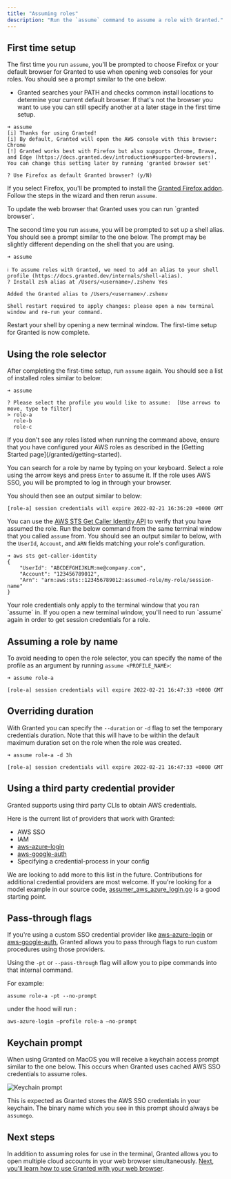 ```yaml
---
title: "Assuming roles"
description: "Run the `assume` command to assume a role with Granted."
---
```



## First time setup

The first time you run `assume`, you'll be prompted to choose Firefox or your default browser for Granted to use when opening web consoles for your roles. You should see a prompt similar to the one below.

- Granted searches your PATH and checks common install locations to determine your current default browser. If that's not the browser you want to use you can still specify another at a later stage in the first time setup.

```
➜ assume
[i] Thanks for using Granted!
[i] By default, Granted will open the AWS console with this browser: Chrome
[!] Granted works best with Firefox but also supports Chrome, Brave, and Edge (https://docs.granted.dev/introduction#supported-browsers). You can change this setting later by running 'granted browser set'

? Use Firefox as default Granted browser? (y/N)
```

If you select Firefox, you'll be prompted to install the [Granted Firefox addon](https://addons.mozilla.org/en-GB/firefox/addon/granted/). Follow the steps in the wizard and then rerun `assume`.

<Aside>
  To update the web browser that Granted uses you can run `granted browser`.
</Aside>

The second time you run `assume`, you will be prompted to set up a shell alias. You should see a prompt similar to the one below. The prompt may be slightly different depending on the shell that you are using.

```
➜ assume

ℹ️ To assume roles with Granted, we need to add an alias to your shell profile (https://docs.granted.dev/internals/shell-alias).
? Install zsh alias at /Users/<username>/.zshenv Yes

Added the Granted alias to /Users/<username>/.zshenv

Shell restart required to apply changes: please open a new terminal window and re-run your command.
```

Restart your shell by opening a new terminal window. The first-time setup for Granted is now complete.

## Using the role selector

After completing the first-time setup, run `assume` again. You should see a list of installed roles similar to below:

```
➜ assume

? Please select the profile you would like to assume:  [Use arrows to move, type to filter]
> role-a
  role-b
  role-c
```

<Aside>
  If you don't see any roles listed when running the command above, ensure that
  you have configured your AWS roles as described in the [Getting Started
  page](/granted/getting-started).
</Aside>

You can search for a role by name by typing on your keyboard. Select a role using the arrow keys and press `Enter` to assume it. If the role uses AWS SSO, you will be prompted to log in through your browser.

You should then see an output similar to below:

```
[role-a] session credentials will expire 2022-02-21 16:36:20 +0000 GMT
```

You can use the [AWS STS Get Caller Identity API](https://docs.aws.amazon.com/cli/latest/reference/sts/get-caller-identity.html) to verify that you have assumed the role. Run the below command from the same terminal window that you called `assume` from. You should see an output similar to below, with the `UserId`, `Account`, and `ARN` fields matching your role's configuration.

```
➜ aws sts get-caller-identity
{
    "UserId": "ABCDEFGHIJKLM:me@company.com",
    "Account": "123456789012",
    "Arn": "arn:aws:sts::123456789012:assumed-role/my-role/session-name"
}
```

<Aside>
  Your role credentials only apply to the terminal window that you ran `assume`
  in. If you open a new terminal window, you'll need to run `assume` again in
  order to get session credentials for a role.
</Aside>

## Assuming a role by name

To avoid needing to open the role selector, you can specify the name of the profile as an argument by running `assume <PROFILE_NAME>`:

```
➜ assume role-a

[role-a] session credentials will expire 2022-02-21 16:47:33 +0000 GMT
```

## Overriding duration

With Granted you can specify the `--duration` or `-d` flag to set the temporary credentials duration. Note that this will have to be within the default maximum duration set on the role when the role was created.

```
➜ assume role-a -d 3h

[role-a] session credentials will expire 2022-02-21 16:47:33 +0000 GMT
```

## Using a third party credential provider

Granted supports using third party CLIs to obtain AWS credentials.

Here is the current list of providers that work with Granted:

- AWS SSO
- IAM
- [aws-azure-login](https://github.com/sportradar/aws-azure-login)
- [aws-google-auth](https://github.com/cevoaustralia/aws-google-auth)
- Specifying a credential-process in your config

We are looking to add more to this list in the future. Contributions for additional credential providers are most welcome. If you're looking for a model example in our source code, [assumer_aws_azure_login.go](https://github.com/common-fate/granted/blob/eb7221d4e69472bf1c8a7171d930ff0cab37290d/pkg/cfaws/assumer_aws_azure_login.go) is a good starting point.

## Pass-through flags

If you're using a custom SSO credential provider like [aws-azure-login](https://github.com/sportradar/aws-azure-login) or [aws-google-auth](https://github.com/cevoaustralia/aws-google-auth), Granted allows you to pass through flags to run custom procedures using those providers.

Using the `-pt` or `--pass-through` flag will allow you to pipe commands into that internal command.

For example:

```
assume role-a -pt --no-prompt
```

under the hood will run :

```
aws-azure-login —profile role-a —no-prompt
```

## Keychain prompt

When using Granted on MacOS you will receive a keychain access prompt similar to the one below. This occurs when Granted uses cached AWS SSO credentials to assume roles.

![Keychain prompt](assets/keychain-prompt.png)

This is expected as Granted stores the AWS SSO credentials in your keychain. The binary name which you see in this prompt should always be `assumego`.

## Next steps

In addition to assuming roles for use in the terminal, Granted allows you to open multiple cloud accounts in your web browser simultaneously. [Next, you'll learn how to use Granted with your web browser](/granted/usage/console).
